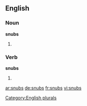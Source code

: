 
==English==

===Noun===
'''snubs'''

# {{plural of|snub}}

===Verb===
'''snubs'''

# {{third-person singular of|snub}}

[[Category:English plurals]]

[[ar:snubs]]
[[de:snubs]]
[[fr:snubs]]
[[vi:snubs]]